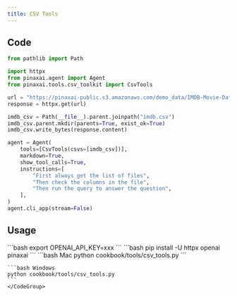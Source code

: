 ```yaml
---
title: CSV Tools
---
```


## Code

```python cookbook/tools/csv_tools.py
from pathlib import Path

import httpx
from pinaxai.agent import Agent
from pinaxai.tools.csv_toolkit import CsvTools

url = "https://pinaxai-public.s3.amazonaws.com/demo_data/IMDB-Movie-Data.csv"
response = httpx.get(url)

imdb_csv = Path(__file__).parent.joinpath("imdb.csv")
imdb_csv.parent.mkdir(parents=True, exist_ok=True)
imdb_csv.write_bytes(response.content)

agent = Agent(
    tools=[CsvTools(csvs=[imdb_csv])],
    markdown=True,
    show_tool_calls=True,
    instructions=[
        "First always get the list of files",
        "Then check the columns in the file",
        "Then run the query to answer the question",
    ],
)
agent.cli_app(stream=False)
```

## Usage

<Steps>
  <Snippet file="create-venv-step.mdx" />

  <Step title="Set your API key">
    ```bash
    export OPENAI_API_KEY=xxx
    ```
  </Step>

  <Step title="Install libraries">
    ```bash
    pip install -U httpx openai pinaxai
    ```
  </Step>

  <Step title="Run Agent">
    <CodeGroup>
    ```bash Mac
    python cookbook/tools/csv_tools.py
    ```

    ```bash Windows
    python cookbook/tools/csv_tools.py
    ```
    </CodeGroup>
  </Step>
</Steps>